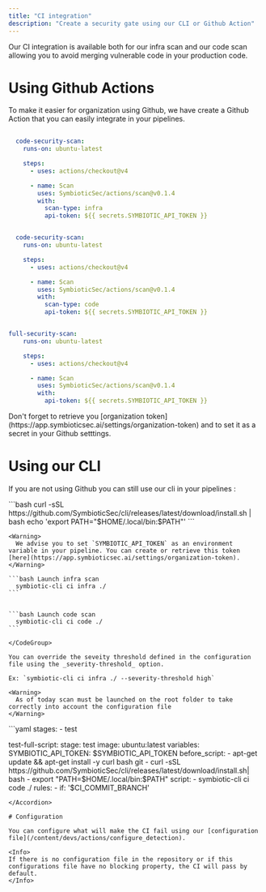 ```yaml
---
title: "CI integration"
description: "Create a security gate using our CLI or Github Action"
---
```


Our CI integration is available both for our infra scan and our code scan allowing you to avoid merging vulnerable code in your production code.

# Using Github Actions

To make it easier for organization using Github, we have create a Github Action that you can easily integrate in your pipelines.

<CodeGroup>

```yaml Infra Scan
  
  code-security-scan:
    runs-on: ubuntu-latest

    steps:
      - uses: actions/checkout@v4

      - name: Scan
        uses: SymbioticSec/actions/scan@v0.1.4
        with:
          scan-type: infra
          api-token: ${{ secrets.SYMBIOTIC_API_TOKEN }}
```


```yaml Code Scan

  code-security-scan:
    runs-on: ubuntu-latest

    steps:
      - uses: actions/checkout@v4

      - name: Scan
        uses: SymbioticSec/actions/scan@v0.1.4
        with:
          scan-type: code
          api-token: ${{ secrets.SYMBIOTIC_API_TOKEN }}
```


```yaml Full Scan

full-security-scan:
    runs-on: ubuntu-latest

    steps:
      - uses: actions/checkout@v4

      - name: Scan
        uses: SymbioticSec/actions/scan@v0.1.4
        with:
          api-token: ${{ secrets.SYMBIOTIC_API_TOKEN }}
```

</CodeGroup>

<Tip>
  Don't forget to retrieve you [organization token](https://app.symbioticsec.ai/settings/organization-token) and to set it as a secret in your Github setttings.
</Tip>

# Using our CLI

If you are not using Github you can still use our cli in your pipelines :

<Steps>
  <Step title="Install our CLI" titleSize="p">
    ```bash
          curl -sSL https://github.com/SymbioticSec/cli/releases/latest/download/install.sh | bash
          echo 'export PATH="$HOME/.local/bin:$PATH"'
    ```

    <Warning>
      We advise you to set `SYMBIOTIC_API_TOKEN` as an environment variable in your pipeline. You can create or retrieve this token [here](https://app.symbioticsec.ai/settings/organization-token).
    </Warning>
  </Step>
  <Step title="Launch our CLI" titleSize="p">
    <CodeGroup>

    ```bash Launch infra scan
      symbiotic-cli ci infra ./
    ```

    
    ```bash Launch code scan
      symbiotic-cli ci code ./
    ```

    </CodeGroup>

    You can override the seveity threshold defined in the configuration file using the _severity-threshold_ option.

    Ex: `symbiotic-cli ci infra ./ --severity-threshold high`

    <Warning>
      As of today scan must be launched on the root folder to take correctly into account the configuration file
    </Warning>
  </Step>
</Steps>

<Accordion title="Example in a Gitlab pipeline">
  ```yaml
  stages:
     - test
  
   test-full-script:
     stage: test
     image: ubuntu:latest
     variables:
       SYMBIOTIC_API_TOKEN: $SYMBIOTIC_API_TOKEN
     before_script:
       - apt-get update && apt-get install -y curl bash git
       - curl -sSL https://github.com/SymbioticSec/cli/releases/latest/download/install.sh| bash
       - export "PATH=$HOME/.local/bin:$PATH"
     script:
       - symbiotic-cli ci code ./
     rules:
       - if: '$CI_COMMIT_BRANCH'
  ```
</Accordion>

# Configuration

You can configure what will make the CI fail using our [configuration file](/content/devs/actions/configure_detection).

<Info>
  If there is no configuration file in the repository or if this configurations file have no blocking property, the CI will pass by default.
</Info>
